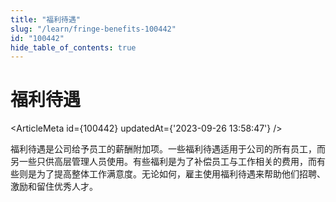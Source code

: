 ```yaml
---
title: "福利待遇"
slug: "/learn/fringe-benefits-100442"
id: "100442"
hide_table_of_contents: true
---
```



# 福利待遇

<ArticleMeta id={100442} updatedAt={'2023-09-26 13:58:47'} />
<div className='border-solid border-b border-t-0 my-4 border-[var(--ifm-color-gray-300)]' />

福利待遇是公司给予员工的薪酬附加项。一些福利待遇适用于公司的所有员工，而另一些只供高层管理人员使用。有些福利是为了补偿员工与工作相关的费用，而有些则是为了提高整体工作满意度。无论如何，雇主使用福利待遇来帮助他们招聘、激励和留住优秀人才。
